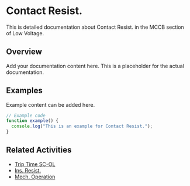 # Contact Resist.

This is detailed documentation about Contact Resist. in the MCCB section of Low Voltage.

## Overview

Add your documentation content here. This is a placeholder for the actual documentation.

## Examples

Example content can be added here.

```typescript
// Example code
function example() {
  console.log("This is an example for Contact Resist.");
}
```

## Related Activities

- [Trip Time SC-OL](/docs/low-voltage/mccb/trip-time-sc-ol)
- [Ins. Resist.](/docs/low-voltage/mccb/ins-resist)
- [Mech. Operation](/docs/low-voltage/mccb/mech-operation)
